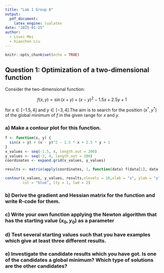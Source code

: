 ```yaml
---
title: "Lab 1 Group 8"
output:
  pdf_document:
    latex_engine: lualatex
date: "2025-01-25"
author:
  - Liuxi Mei
  - Xiaochen Liu
---
```


```r
knitr::opts_chunk$set(echo = TRUE)
```

## Question 1: Optimization of a two-dimensional function

Consider the two-dimensional function:

$$f(x, y) = \sin(x + y) + (x - y)^2 - 1.5x + 2.5y + 1$$

for $x \in [-1.5, 4]$ and $y \in [-3, 4]$.The aim is to search for the position $(x^*, y^*)$ of the global minimum of $f$ in the given range for $x$ and $y$.

### a) Make a contour plot for this function.
```r

f <- function(x, y) {
  sin(x + y) + (x - y)^2 - 1.5 * x + 2.5 * y + 1
}
x_values <- seq(-1.5, 4, length.out = 200)
y_values <- seq(-3, 4, length.out = 200)
coordinates <- expand.grid(x_values, y_values)

results <- matrix(apply(coordinates, 1, function(data) f(data[1], data[2])),nrow=length(x_values))

contour(x_values, y_values, results,nlevels = 10,xlab = "x", ylab = "y", main = "Contour Plot of f(x, y)",
        col = "blue", lty = 1, lwd = 2)
```



### b) Derive the gradient and Hessian matrix for the function and write R-code for them.


### c) Write your own function applying the Newton algorithm that has the starting value $(x_0, y_0)$ as a parameter

### d) Test several starting values such that you have examples which give at least three different results.
 
### e) Investigate the candidate results which you have got. Is one of the candidates a global minimum? Which type of solutions are the other candidates?
